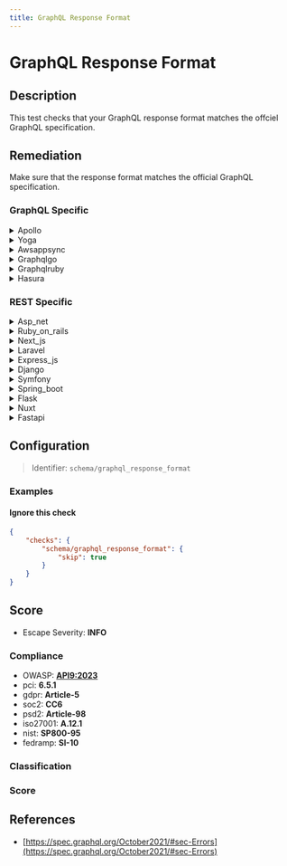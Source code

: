 ```yaml
---
title: GraphQL Response Format
---
```


# GraphQL Response Format

## Description

This test checks that your GraphQL response format matches the offciel GraphQL specification.

## Remediation

Make sure that the response format matches the official GraphQL specification.


### GraphQL Specific

<details>
    <summary>Apollo</summary>

Ensure that the Apollo server is configured to validate and sanitize user input to prevent injection attacks. Use a combination of schema validation, custom directives, and depth limiting to control the structure and complexity of the queries. Additionally, implement error handling that does not expose sensitive information in the GraphQL responses.

</details>

<details>
    <summary>Yoga</summary>

Ensure that the Yoga GraphQL server implementation properly validates and sanitizes user input to prevent injection attacks. Implement a robust error handling strategy that does not expose stack traces or sensitive information in the GraphQL responses. Regularly update the Yoga framework to incorporate security patches and improvements.

</details>

<details>
    <summary>Awsappsync</summary>

Ensure that the AWS AppSync GraphQL API is configured to validate and sanitize user input to prevent injection attacks. Use strong, non-nullable types in your schema whenever possible, and leverage AWS AppSync's built-in validation capabilities. Additionally, implement authorization checks and resolvers to control access to data and operations, and consider using AWS WAF to add another layer of security.

</details>

<details>
    <summary>Graphqlgo</summary>

Ensure that the GraphQL Go framework engine properly validates and sanitizes user input to prevent injection attacks. Implement a strong type system and use parameterized queries to handle data fetching. Additionally, employ query complexity analysis to prevent denial-of-service attacks caused by resource-intensive queries. Regularly update the framework to incorporate security patches and improvements.

</details>

<details>
    <summary>Graphqlruby</summary>

Ensure proper validation and sanitization of user-supplied input to prevent injection attacks. Utilize the GraphQL-Ruby's built-in mechanisms for parameterized queries and argument validation. Regularly update the GraphQL-Ruby framework to incorporate the latest security patches and features.

</details>

<details>
    <summary>Hasura</summary>

Ensure that the Hasura GraphQL engine is configured to validate and sanitize user input to prevent injection attacks. Use allow-lists for queries and mutations, and apply appropriate permissions and role-based access controls to limit exposure of sensitive data. Regularly review and update security configurations in line with best practices.

</details>


### REST Specific

<details>
    <summary>Asp_net</summary>

Ensure that your ASP.NET application is using the latest security patches and that input validation is properly implemented to prevent common vulnerabilities such as SQL injection and cross-site scripting (XSS). Utilize built-in features like request validation and encode output where necessary. Regularly review your code for security issues and adhere to best practices in secure coding.

</details>

<details>
    <summary>Ruby_on_rails</summary>

Ensure that your Ruby on Rails application uses the graphql-ruby gem correctly. Adhere to the official GraphQL specification by defining your types, queries, and mutations properly. Validate and sanitize all inputs to prevent injection attacks. Use the provided query execution methods without altering the response structure to maintain compliance with the GraphQL spec.

</details>

<details>
    <summary>Next_js</summary>

Ensure that your Next.js application uses the latest stable version, follows best practices for secure coding, and regularly audits dependencies for vulnerabilities using tools like npm audit or Snyk. Additionally, implement server-side rendering or static generation appropriately to optimize performance and SEO.

</details>

<details>
    <summary>Laravel</summary>

Ensure that your Laravel application uses the latest stable version of the GraphQL Laravel package, and strictly adhere to the official GraphQL specification for response formats. Validate responses with automated tests.

</details>

<details>
    <summary>Express_js</summary>

Ensure that your Express.js application properly validates and sanitizes user input to prevent injection attacks, and consistently handle errors to avoid leaking sensitive information.

</details>

<details>
    <summary>Django</summary>

Ensure that Django views return properly formatted JSON responses adhering to the GraphQL specification. Utilize the Graphene-Django library for seamless integration and compliance.

</details>

<details>
    <summary>Symfony</summary>

Ensure that your Symfony application's GraphQL endpoint properly constructs responses according to the official GraphQL specification. This includes using the correct JSON structure with 'data' for successful executions and 'errors' for exceptions. Utilize the webonyx/graphql-php library or similar to handle response formatting, and validate responses during development with tools like GraphiQL.

</details>

<details>
    <summary>Spring_boot</summary>

Ensure that your Spring Boot application's GraphQL responses adhere to the official GraphQL specification by using the appropriate libraries such as 'graphql-java' or 'graphql-spring-boot-starter'. Validate response formats during development with unit tests and integration tests.

</details>

<details>
    <summary>Flask</summary>

Ensure Flask responses conform to the official GraphQL specification by using a dedicated library such as Graphene. Structure your Flask views to serialize data using Graphene types and adhere to the correct content-type headers.

</details>

<details>
    <summary>Nuxt</summary>

Ensure Nuxt.js is configured to use the latest stable version, follow best practices for secure coding, and regularly update dependencies to mitigate potential vulnerabilities.

</details>

<details>
    <summary>Fastapi</summary>

Ensure that FastAPI endpoints are defined with appropriate response models to enforce a consistent and valid output structure as per the OpenAPI specification.

</details>

## Configuration

> Identifier: `schema/graphql_response_format`



### Examples



#### Ignore this check

```json
{
    "checks": {
        "schema/graphql_response_format": {
            "skip": true
        }
    }
}
```




## Score

- Escape Severity: **<span className="info-severityom">INFO</span>**

### Compliance

- OWASP: **[API9:2023](https://github.com/OWASP/API-Security/blob/master/editions/2023/en/0xa9-improper-inventory-management.md)**
- pci: **6.5.1**
- gdpr: **Article-5**
- soc2: **CC6**
- psd2: **Article-98**
- iso27001: **A.12.1**
- nist: **SP800-95**
- fedramp: **SI-10**

### Classification






### Score




## References

- [https://spec.graphql.org/October2021/#sec-Errors](https://spec.graphql.org/October2021/#sec-Errors)
  